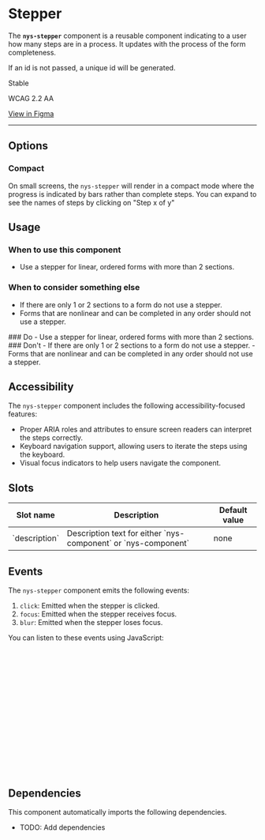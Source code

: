 
<Meta of={NysStepperStories} title="Components/Stepper/Documentation" />

# Stepper

The **`nys-stepper`** component is a reusable component indicating to a user how many steps are in a process. It updates with the process of the form completeness.

If an id is not passed, a unique id will be generated.

<p className="pill pill--stable">Stable</p>

<p className="pill pill--wcag">WCAG 2.2 AA</p>

<p className="pill pill--uikit">
	<a href="https://www.figma.com/design/TODO/add/url" target="_blank">View in Figma</a>
</p>

---

<Canvas of={NysStepperStories.Basic} />

<Controls />

## Options

### Compact
On small screens, the `nys-stepper` will render in a compact mode where the progress is indicated by bars rather than complete steps. You can expand to see the names of steps by clicking on "Step x of y"

## Usage

### When to use this component
- Use a stepper for linear, ordered forms with more than 2 sections.

### When to consider something else
- If there are only 1 or 2 sections to a form do not use a stepper.
- Forms that are nonlinear and can be completed in any order should not use a stepper.

<div className="nys-grid-row nys-grid-gap-lg">
  <div className="nys-mobile-lg:nys-grid-col">
    <div className="usage-card usage-card--do">
      ### <nys-icon name="check_circle" color="--var(nys-color-success)" /> Do
      - Use a stepper for linear, ordered forms with more than 2 sections.
    </div>
  </div>
  <div className="nys-mobile-lg:nys-grid-col">
    <div className="usage-card usage-card--dont">
      ### <nys-icon name="error" color="--var(nys-color-warning)" /> Don't
      - If there are only 1 or 2 sections to a form do not use a stepper.
      - Forms that are nonlinear and can be completed in any order should not use a stepper.
    </div>
  </div>
</div>

## Accessibility

The `nys-stepper` component includes the following accessibility-focused features:

- Proper ARIA roles and attributes to ensure screen readers can interpret the steps correctly.
- Keyboard navigation support, allowing users to iterate the steps using the keyboard.
- Visual focus indicators to help users navigate the component.

## Slots
<table>
    <thead>
    <tr>
        <th>Slot name</th>
        <th>Description</th>
        <th>Default value</th>
    </tr>
    </thead>
    <tbody>
    <tr>
        <td>`description`</td>
        <td>Description text for either `nys-component` or `nys-component`</td>
        <td>none</td>
    </tr>
    </tbody>
</table>

## Events

The `nys-stepper` component emits the following events:

1. `click`: Emitted when the stepper is clicked.
2. `focus`: Emitted when the stepper receives focus.
3. `blur`: Emitted when the stepper loses focus.

You can listen to these events using JavaScript:

```js
// Select the stepper component
const stepper = document.querySelector("nys-stepper");

// Listen for the 'click' event
stepper.addEventListener("click", () => {
	console.log("Stepper clicked");
});

// Listen for the 'focus' event
stepper.addEventListener("focus", () => {
	console.log("Stepper is focused");
});

// Listen for the 'blur' event
stepper.addEventListener("blur", () => {
	console.log("Stepper lost focus");
});
```

## Dependencies

This component automatically imports the following dependencies.

- TODO: Add dependencies
